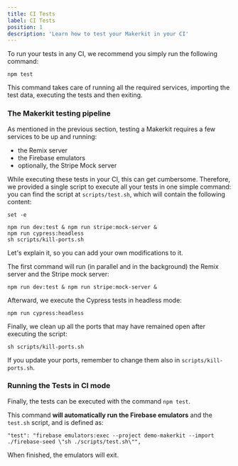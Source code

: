 ```yaml
---
title: CI Tests
label: CI Tests
position: 1
description: 'Learn how to test your Makerkit in your CI'
---
```


To run your tests in any CI, we recommend you simply run the following command:

```
npm test
```

This command takes care of running all the required services, importing the test data, executing the tests and then exiting.

### The Makerkit testing pipeline

As mentioned in the previous section, testing a Makerkit requires a few services to be up and running:

- the Remix server
- the Firebase emulators
- optionally, the Stripe Mock server

While executing these tests in your CI, this can get cumbersome. Therefore, we provided a single script to execute all your tests in one simple command: you can find the script at `scripts/test.sh`, which will contain the following content:

```
set -e

npm run dev:test & npm run stripe:mock-server &
npm run cypress:headless
sh scripts/kill-ports.sh
```

Let's explain it, so you can add your own modifications to it.

The first command will run (in parallel and in the background) the Remix server and the Stripe mock server:

```
npm run dev:test & npm run stripe:mock-server &
```

Afterward, we execute the Cypress tests in headless mode:

```
npm run cypress:headless
```

Finally, we clean up all the ports that may have remained open after executing the script:

```
sh scripts/kill-ports.sh
```

If you update your ports, remember to change them also in `scripts/kill-ports.sh`.

### Running the Tests in CI mode

Finally, the tests can be executed with the command `npm test`.

This command **will automatically run the Firebase emulators** and the `test.sh` script, and is defined as:

```
"test": "firebase emulators:exec --project demo-makerkit --import ./firebase-seed \"sh ./scripts/test.sh\"",
```

When finished, the emulators will exit.
